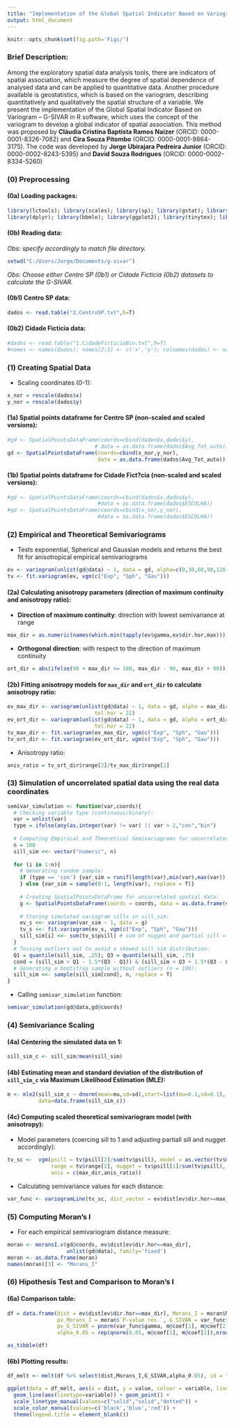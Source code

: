 ```yaml
---
title: "Implementation of the Global Spatial Indicator Based on Variogram (G-SIVAR) in R"
output: html_document
---
```

```r
knitr::opts_chunk$set(fig.path='Figs/')
```

### Brief Description:

Among the exploratory spatial data analysis tools, there are indicators of spatial association, which measure the degree of spatial dependence of analysed data and can be applied to quantitative data. Another procedure available is geostatistics, which is based on the variogram, describing quantitatively and qualitatively the spatial structure of a variable. We present the implementation of the Global Spatial Indicator Based on Variogram – G-SIVAR in R software, which uses the concept of the variogram to develop a global indicator of spatial association. This method was proposed by **Cláudia Cristina Baptista Ramos Naizer** (ORCID: 0000-0001-8326-7082) and **Cira Souza Pitombo** (ORCID: 0000-0001-9864-3175). The code was developed by **Jorge Ubirajara Pedreira Junior** (ORCID: 0000-0002-8243-5395) and **David Souza Rodrigues** (ORCID: 0000-0002-8334-5260)

### (0) Preprocessing 
#### (0a) Loading packages:
```r
library(lctools); library(scales); library(sp); library(gstat); library(reshape2);
library(dplyr); library(bbmle); library(ggplot2); library(tinytex); library(knitr); library(tibble)
```

#### (0b) Reading data:
*Obs: specify accordingly to match file directory.*
```r
setwd("C:/Users/Jorge/Documents/g-sivar") 
```

*Obs: Choose either Centro SP (0b1) or Cidade Ficticia (0b2) datasets to calculate the G-SIVAR.*

#### (0b1) Centro SP data:

```r
dados <- read.table("2.CentroSP.txt",h=T)
```

####  (0b2) Cidade Ficticia data:
```r
#dados <- read.table("1.CidadeFicticiaBin.txt",h=T)
#nomes <- names(dados); nomes[2:3] <- c('x','y'); colnames(dados) <- nomes
```

### (1) Creating Spatial Data
* Scaling coordinates (0-1):
```r
x_nor = rescale(dados$x)
y_nor = rescale(dados$y)
```

#### (1a) Spatial points dataframe for Centro SP (non-scaled and scaled versions):
```r
#gd <- SpatialPointsDataFrame(coords=cbind(dados$x,dados$y),
                            # data = as.data.frame(dados$Avg_Tot_auto))
gd <- SpatialPointsDataFrame(coords=cbind(x_nor,y_nor),
                             data = as.data.frame(dados$Avg_Tot_auto))
```

#### (1b) Spatial points dataframe for Cidade Fict?cia (non-scaled and scaled versions):
```r
#gd <- SpatialPointsDataFrame(coords=cbind(dados$x,dados$y),
                             #data = as.data.frame(dados$ESCOLHA))
#gd <- SpatialPointsDataFrame(coords=cbind(x_nor,y_nor),
                             #data = as.data.frame(dados$ESCOLHA))
```

### (2) Empirical and Theoretical Semivariograms
* Tests exponential, Spherical and Gaussian models and returns the best fit for anisotropical empirical semivariograms
```r
ev <- variogram(unlist(gd@data) ~ 1, data = gd, alpha=c(0,30,60,90,120,150),tol.hor = 22) 
tv <- fit.variogram(ev, vgm(c("Exp", "Sph", "Gau"))) 
```

#### (2a) Calculating anisotropy parameters (direction of maximum continuity and anisotropy ratio):

* **Direction of maximum continuity**: direction with lowest semivariance at range
```r
max_dir = as.numeric(names(which.min(tapply(ev$gamma,ev$dir.hor,max)))) 
```
* **Orthogonal direction**: with respect to the direction of maximum continuity
```r
ort_dir = abs(ifelse(90 + max_dir >= 180, max_dir - 90, max_dir + 90)) 
```

#### (2b) Fitting anisotropy models for `max_dir` and `ort_dir` to calculate anisotropy ratio:

```r
ev_max_dir <- variogram(unlist(gd@data) ~ 1, data = gd, alpha = max_dir,
                            tol.hor = 22)
ev_ort_dir <- variogram(unlist(gd@data) ~ 1, data = gd, alpha = ort_dir,
                            tol.hor = 22)
tv_max_dir <- fit.variogram(ev_max_dir, vgm(c("Exp", "Sph", "Gau")))
tv_ort_dir <- fit.variogram(ev_ort_dir, vgm(c("Exp", "Sph", "Gau")))
```

* Anisotropy ratio: 
```r
anis_ratio = tv_ort_dir$range[2]/tv_max_dir$range[2]
```

### (3) Simulation of uncorrelated spatial data using the real data coordinates
```r
semivar_simulation <- function(var,coords){
  # Checking variable type (continuous/binary):
  var = unlist(var)
  type = ifelse(any(as.integer(var) != var) || var > 2,"con","bin")
  
  # Computing Empirical and Theoretical Semivariograms for uncorrelated spatial data:
  n = 100
  sill_sim <<- vector("numeric", n)
  
  for (i in 1:n){
    # Generating random sample:
    if (type == 'con') {var_sim = runif(length(var),min(var),max(var))
    } else {var_sim = sample(0:1, length(var), replace = T)}
    
    # Creating SpatialPointsDataFrame for uncorrelated spatial data:
    g <- SpatialPointsDataFrame(coords = coords, data = as.data.frame(var_sim))
    
    # Storing simulated variogram sills in sill_sim:
    ev_s <<- variogram(var_sim ~ 1, data = g)
    tv_s <<- fit.variogram(ev_s, vgm(c("Exp", "Sph", "Gau")))
    sill_sim[i] <<- sum(tv_s$psill) # sum of nugget and partial sill = sill
  }
  # Tossing outliers out to avoid a skewed sill_sim distribution:
  Q1 = quantile(sill_sim, .25); Q3 = quantile(sill_sim, .75)
  cond = (sill_sim > Q1 - 1.5*(Q3 - Q1)) & (sill_sim < Q3 + 1.5*(Q3 - Q1))
  # Generating a bootstrap sample without outliers (n = 100):
  sill_sim <<- sample(sill_sim[cond], n, replace = T)
}
```

* Calling `semivar_simulation` function:
```r
semivar_simulation(gd@data,gd@coords)
```

### (4) Semivariance Scaling
#### (4a) Centering the simulated data on 1:
```r
sill_sim_c <- sill_sim/mean(sill_sim)
```

#### (4b) Estimating mean and standard deviation of the distribution of `sill_sim_c` via Maximum Likelihood Estimation (MLE):
```r
m <- mle2(sill_sim_c ~ dnorm(mean=mu,sd=sd),start=list(mu=0.1,sd=0.1),
          data=data.frame(sill_sim_c))
```


#### (4c) Computing scaled theoretical semivariogram model (with anisotropy):
* Model parameters (coercing sill to 1 and adjusting partiall sill and nugget accordingly):
```r
tv_sc <-  vgm(psill = tv$psill[2]/sum(tv$psill), model = as.vector(tv$model[2]),
              range = tv$range[2], nugget = tv$psill[1]/sum(tv$psill),
              anis = c(max_dir,anis_ratio))
```

* Calculating semivariance values for each distance:
```r
var_func <- variogramLine(tv_sc, dist_vector = ev$dist[ev$dir.hor==max_dir])
```

### (5) Computing Moran's I 
* For each empirical semivariogram distance measure:
```r
moran <- moransI.v(gd@coords, ev$dist[ev$dir.hor==max_dir],
                   unlist(gd@data), family='fixed')
moran <- as.data.frame(moran)
names(moran)[3] <- "Morans_I"
```

### (6) Hipothesis Test and Comparison to Moran's I
#### (6a) Comparison table:
```r
df = data.frame(dist = ev$dist[ev$dir.hor==max_dir], Morans_I = moran$Morans_I,
                pv_Morans_I = moran$`P-value res.`, G_SIVAR = var_func$gamma, 
                pv_G_SIVAR = pnorm(var_func$gamma, m@coef[1], m@coef[2]), 
                alpha_0.05 = rep(qnorm(0.05, m@coef[1], m@coef[2]),nrow(moran)))

as_tibble(df)
```

#### (6b) Plotting results:
```r
df_melt <- melt(df %>% select(dist,Morans_I,G_SIVAR,alpha_0.05), id = "dist")

ggplot(data = df_melt, aes(x = dist, y = value, colour = variable, linetype = variable)) +
  geom_line(aes(linetype=variable)) + geom_point() +
  scale_linetype_manual(values=c("solid","solid","dotted")) +
  scale_color_manual(values=c('black','blue','red')) +
  theme(legend.title = element_blank())
```


